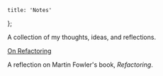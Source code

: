 
	title: 'Notes'
};

<NotesHeading />

A collection of my thoughts, ideas, and reflections.

[On Refactoring](/notes/refactoring)

A reflection on Martin Fowler's book, _Refactoring_.
